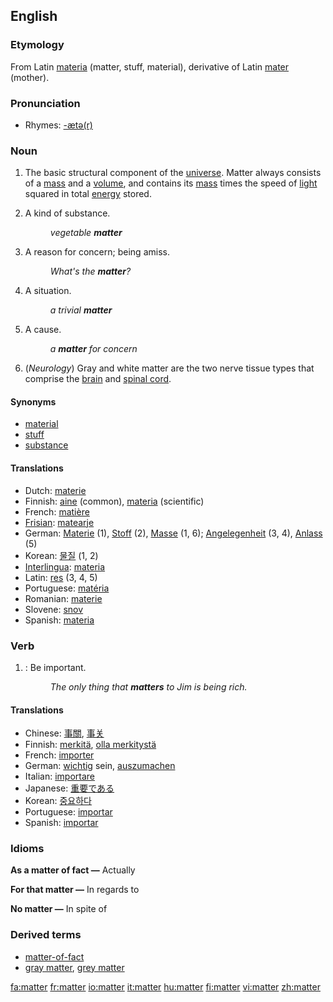 ==English==

===Etymology===
From Latin [[materia]] (matter, stuff, material), derivative of Latin [[mater]] (mother).

===Pronunciation===
*Rhymes: [[Rhymes:English:-ætə(r)|-ætə(r)]]

===Noun===
{{en-noun-reg-both}}

# {{physics}} The basic structural component of the [[universe]].  Matter always consists of a [[mass]] and a [[volume]], and contains its [[mass]] times the speed of [[light]] squared in total [[energy]] stored.
# A kind of substance.
#:''vegetable '''matter'''''
# A reason for concern; being amiss.
#:''What's the '''matter'''?''
# A situation.
#:''a trivial '''matter'''''
# A cause.
#:''a '''matter''' for concern''
# (''Neurology'') Gray and white matter are the two nerve tissue types that comprise the [[brain]] and [[spinal cord]].

====Synonyms====
*[[material]]
*[[stuff]]
*[[substance]]

====Translations====
{{rfc-trans}}
*Dutch: [[materie]] {{f}}
*Finnish: [[aine]] (common), [[materia]] (scientific)
*French: [[matière]] {{f}}
*[[Frisian]]: [[matearje]]
*German: [[Materie]] {{f}} (1), [[Stoff]] {{m}} (2), [[Masse]] {{f}} (1, 6); [[Angelegenheit]] {{f}} (3, 4), [[Anlass]] {{m}} (5)
*Korean: [[물질]] (1, 2)
*[[Interlingua]]: [[materia]]
*Latin: [[res]] (3, 4, 5)
*Portuguese: [[matéria]] {{f}}
*Romanian: [[materie]] {{f}}
*Slovene: [[snov]] {{f}}
*Spanish: [[materia]] {{f}}

===Verb===
{{en-verb}}

# {{intransitive}}: Be important.
#:''The only thing that '''matters''' to Jim is being rich.''

====Translations====
*Chinese: [[事關]], [[事关]]
*Finnish: [[merkitä]], [[olla merkitystä]]
*French: [[importer]]
*German: [[wichtig]] sein, [[auszumachen]]
*Italian: [[importare]]
*Japanese: [[重要]]である
*Korean: [[중요]]하다
*Portuguese: [[importar]]
*Spanish: [[importar]]

<!-- these sections seem to relate to the noun section, not this verb section -->

===Idioms===
'''As a matter of fact &mdash;''' Actually

'''For that matter &mdash;''' In regards to

'''No matter &mdash;''' In spite of

===Derived terms===
*[[matter-of-fact]]
*[[gray matter]], [[grey matter]]

[[fa:matter]]
[[fr:matter]]
[[io:matter]]
[[it:matter]]
[[hu:matter]]
[[fi:matter]]
[[vi:matter]]
[[zh:matter]]